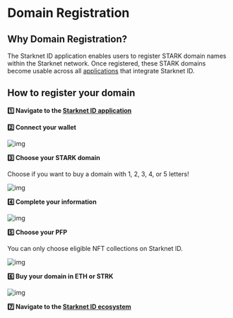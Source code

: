 # Domain Registration

## Why Domain Registration?

The Starknet ID application enables users to register STARK domain names within the Starknet network. Once registered, these STARK domains become usable across all [applications](/core/integrations) that integrate Starknet ID.

## How to register your domain

**1️⃣ Navigate to the [Starknet ID application](https://app.Starknet.id/)**

**2️⃣ Connect your wallet**

![img](public/illustrations/connect-wallet.webp)

**3️⃣ Choose your STARK domain**

Choose if you want to buy a domain with 1, 2, 3, 4, or 5 letters!

![img](public/illustrations/choose-domain.webp)

**4️⃣ Complete your information**

![img](public/illustrations/choose.webp)

**5️⃣ Choose your PFP**

You can only choose eligible NFT collections on Starknet ID.

![img](public/illustrations/nft.webp)

**6️⃣ Buy your domain in ETH or STRK**

![img](public/illustrations/buy1.webp)

**7️⃣ Navigate to the [Starknet ID ecosystem](/core/integrations)**
